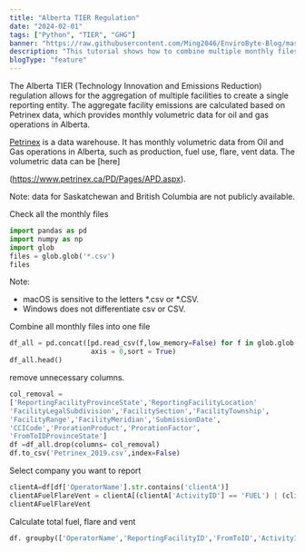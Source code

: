```yaml
---
title: "Alberta TIER Regulation"
date: "2024-02-01"
tags: ["Python", "TIER", "GHG"]
banner: "https://raw.githubusercontent.com/Ming2046/EnviroByte-Blog/master/images/AlbertaTIER.jpg"
description: "This tutorial shows how to combine multiple monthly files from Petrinex into one file for aggregate TIER reporting."
blogType: "feature"
---
```


The Alberta TIER (Technology Innovation and Emissions Reduction) regulation allows for the aggregation of multiple facilities to create a single reporting entity. The aggregate facility emissions are calculated based on Petrinex data, which provides monthly volumetric data for oil and gas operations in Alberta.

[Petrinex](https://www.petrinex.ca/PD/Pages/default.aspx) is a data warehouse. It has monthly volumetric data from Oil and Gas operations in Alberta, such as production, fuel use, flare, vent data. The volumetric data can be [here]

(https://www.petrinex.ca/PD/Pages/APD.aspx).

Note: data for Saskatchewan and British Columbia are not publicly available.

Check all the monthly files

```python
import pandas as pd
import numpy as np
import glob
files = glob.glob('*.csv')
files
```

Note:

- macOS is sensitive to the letters \*\.csv or \*\.CSV.
- Windows does not differentiate csv or CSV.

Combine all monthly files into one file

```python
df_all = pd.concat([pd.read_csv(f,low_memory=False) for f in glob.glob('*.CSV')],
                    axis = 0,sort = True)
df_all.head()
```

remove unnecessary columns.

```python
col_removal =
['ReportingFacilityProvinceState','ReportingFacilityLocation'
'FacilityLegalSubdivision','FacilitySection','FacilityTownship',
'FacilityRange','FacilityMeridian','SubmissionDate',
'CCICode','ProrationProduct','ProrationFactor',
'FromToIDProvinceState']
df =df_all.drop(columns= col_removal)
df.to_csv('Petrinex_2019.csv',index=False)
```

Select company you want to report

```python
clientA=df[df['OperatorName'].str.contains('clientA')]
clientAFuelFlareVent = clientA[(clientA['ActivityID'] == 'FUEL') | (clientA['ActivityID'] == 'FLARE')| (clientA['ActivityID'] == 'VENT')]
clientAFuelFlareVent
```

Calculate total fuel, flare and vent

```python
df. groupby(['OperatorName','ReportingFacilityID','FromToID','ActivityID','ProductionMonth'])['Volume'].sum()
```
